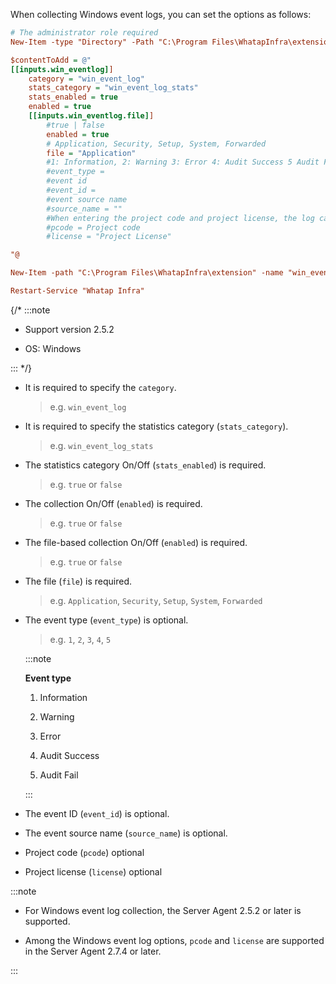 When collecting Windows event logs, you can set the options as follows:

```ini showLineNumbers
# The administrator role required
New-Item -type "Directory" -Path "C:\Program Files\WhatapInfra\extension"

$contentToAdd = @"
[[inputs.win_eventlog]]
    category = "win_event_log"
    stats_category = "win_event_log_stats"
    stats_enabled = true
    enabled = true
    [[inputs.win_eventlog.file]]
        #true | false
        enabled = true
        # Application, Security, Setup, System, Forwarded
        file = "Application"
        #1: Information, 2: Warning 3: Error 4: Audit Success 5 Audit Fail
        #event_type = 
        #event id
        #event_id = 
        #event source name
        #source_name = ""
        #When entering the project code and project license, the log can be sent to the desired project with the same region.
        #pcode = Project code
        #license = "Project License"

"@

New-Item -path "C:\Program Files\WhatapInfra\extension" -name "win_eventlog.conf" -type "file" -value $contentToAdd -Force

Restart-Service "Whatap Infra"
```

{/* :::note 

- Support version 2.5.2

- OS: Windows

::: */}

- It is required to specify the `category`.

  > e.g. `win_event_log`

- It is required to specify the statistics category (`stats_category`).

  > e.g. `win_event_log_stats`

- The statistics category On/Off (`stats_enabled`) is required.

  > e.g. `true` or `false`

- The collection On/Off (`enabled`) is required.

  > e.g. `true` or `false`

- The file-based collection On/Off (`enabled`) is required.

  > e.g. `true` or `false`

- The file (`file`) is required.

  > e.g. `Application`, `Security`, `Setup`, `System`, `Forwarded`

- The event type (`event_type`) is optional.

  > e.g. `1`, `2`, `3`, `4`, `5`

  :::note 

  **Event type**

  1. Information

  2. Warning 

  3. Error 

  4. Audit Success 

  5. Audit Fail

  :::

- The event ID (`event_id`) is optional.

- The event source name (`source_name`) is optional.

- Project code (`pcode`) optional 

- Project license (`license`) optional 

:::note 

- For Windows event log collection, the Server Agent 2.5.2 or later is supported. 

- Among the Windows event log options, `pcode` and `license` are supported in the Server Agent 2.7.4 or later. 

:::
